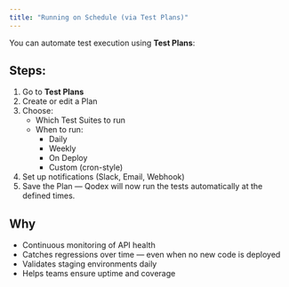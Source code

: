 ```yaml
---
title: "Running on Schedule (via Test Plans)"
---
```


You can automate test execution using **Test Plans**:

## Steps:

1. Go to **Test Plans**
2. Create or edit a Plan
3. Choose:
   - Which Test Suites to run
   - When to run:
     - Daily
     - Weekly
     - On Deploy
     - Custom (cron-style)
4. Set up notifications (Slack, Email, Webhook)
5. Save the Plan — Qodex will now run the tests automatically at the defined times.

## Why

- Continuous monitoring of API health
- Catches regressions over time — even when no new code is deployed
- Validates staging environments daily
- Helps teams ensure uptime and coverage